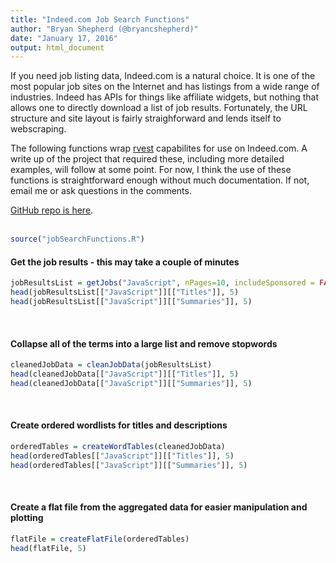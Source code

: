```yaml
---
title: "Indeed.com Job Search Functions"
author: "Bryan Shepherd (@bryancshepherd)"
date: "January 17, 2016"
output: html_document
---
```



If you need job listing data, Indeed.com is a natural choice. It is one of the most popular job sites on the Internet and has listings from a wide range of industries. Indeed has APIs for things like affiliate widgets, but nothing that allows one to directly download a list of job results. Fortunately, the URL structure and site layout is fairly straighforward and lends itself to webscraping. 

The following functions wrap [rvest](https://cran.r-project.org/web/packages/rvest/index.html) capabilites for use on Indeed.com. A write up of the project that required these, including more detailed examples, will follow at some point. For now, I think the use of these functions is straightforward enough without much documentation. If not, email me or ask questions in the comments.

[GitHub repo is here](https://github.com/bryancshepherd/IndeedJobSearchFunctions.git). 
<br>
<br>

```r
source("jobSearchFunctions.R")
```

#### Get the job results - this may take a couple of minutes
```r
jobResultsList = getJobs("JavaScript", nPages=10, includeSponsored = FALSE, showProgress = FALSE)
head(jobResultsList[["JavaScript"]][["Titles"]], 5)
head(jobResultsList[["JavaScript"]][["Summaries"]], 5)
```
<br>

#### Collapse all of the terms into a large list and remove stopwords
```r
cleanedJobData = cleanJobData(jobResultsList)
head(cleanedJobData[["JavaScript"]][["Titles"]], 5)
head(cleanedJobData[["JavaScript"]][["Summaries"]], 5)
```
<br>

#### Create ordered wordlists for titles and descriptions
```r
orderedTables = createWordTables(cleanedJobData)
head(orderedTables[["JavaScript"]][["Titles"]], 5)
head(orderedTables[["JavaScript"]][["Summaries"]], 5)
```
<br>

#### Create a flat file from the aggregated data for easier manipulation and plotting
```r
flatFile = createFlatFile(orderedTables)
head(flatFile, 5)
```



